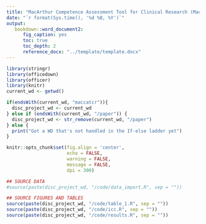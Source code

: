 ```yaml
---
title: "MacArthur Competence Assessment Tool for Clinical Research (MacCAT-CR) DiSC Supplement Analysis"
date: "`r format(Sys.time(), '%d %B, %Y')`"
output: 
   bookdown::word_document2:
      fig_caption: yes
      toc: true
      toc_depth: 2
      reference_docx: "../template/template.docx"
---
```


```r
library(stringr)
library(officedown)
library(officer) 
library(knitr)
current_wd <- getwd()

if(endsWith(current_wd, "maccatcr")){
  disc_project_wd <- current_wd
} else if (endsWith(current_wd, "/paper")) {
  disc_project_wd <- str_remove(current_wd, "/paper")   
} else {
  print("Got a WD that's not handled in the If-else ladder yet")
}

knitr::opts_chunk$set(fig.align = 'center',
                      echo = FALSE,
                      warning = FALSE, 
                      message = FALSE,
                      dpi = 300)

## SOURCE DATA
#source(paste(disc_project_wd, "/code/data_import.R", sep = ""))

## SOURCE FIGURES AND TABLES
source(paste(disc_project_wd, "/code/table_1.R", sep = ""))
source(paste(disc_project_wd, "/code/icc.R", sep = ""))
source(paste(disc_project_wd, "/code/results.R", sep = ""))

```